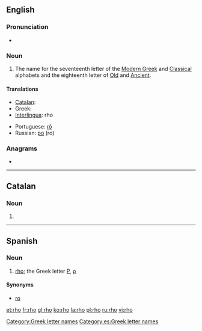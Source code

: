 {{letter_disp2|pi|[[image:Greek_uc_rho.png|31px]][[image:Greek_lc_rho.png|27px]] |sigma|ρο|Ρ|ρ}}
==English==

===Pronunciation===
* {{audio|en-us-rho.ogg|Audio (US)}}
*: {{rhymes|əʊ}}

===Noun===
{{en-noun}}

# The name for the seventeenth letter of the [[Modern Greek]] and [[Classical Greek|Classical]] alphabets and the eighteenth letter of [[Old Greek|Old]] and [[Ancient Greek|Ancient]].

====Translations====
{{trans-top|Ρ ρ}}
* [[Catalan]]: {{t-|ca|ro|f}}
* Greek: {{t+|el|ρο|m}}
* [[Interlingua]]: rho
{{trans-mid}}
* Portuguese: [[rô]] {{m}}
* Russian: [[ро]] (ro)
{{trans-bottom}}

===Anagrams===
* {{alphagram|[[hor#English|hor]]}} 

[[Category:Greek letter names]]

----

==Catalan==

===Noun===
{{ca-noun|f}}
# {{alternative spelling of|ro#Catalan|ro|lang=ca}}

----

==Spanish==

===Noun===
{{es-noun-f}}

# [[rho]]; the Greek letter [[Ρ]], [[ρ]]

====Synonyms====
*[[ro]]

[[Category:es:Greek letter names]]

[[et:rho]]
[[fr:rho]]
[[gl:rho]]
[[ko:rho]]
[[la:rho]]
[[pl:rho]]
[[ru:rho]]
[[vi:rho]]
